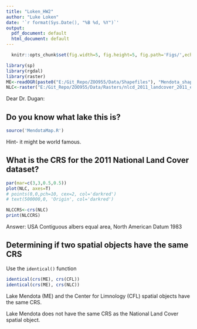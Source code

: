 ```yaml
---
title: "Loken_HW2"
author: "Luke Loken"
date: '`r format(Sys.Date(), "%B %d, %Y")`'
output:
  pdf_document: default
  html_document: default
---
```



```r
  knitr::opts_chunk$set(fig.width=5, fig.height=5, fig.path='Figs/',echo = TRUE)
```
  
```r
library(sp)
library(rgdal)
library(raster)
ME<-readOGR(paste0("E:/Git_Repo/ZOO955/Data/Shapefiles"), "Mendota_shape")
NLC<-raster("E:/Git_Repo/ZOO955/Data/Rasters/nlcd_2011_landcover_2011_edition_2014_10_10/nlcd_2011_landcover_2011_edition_2014_10_10.img", package='raster')
```
  
Dear Dr. Dugan:

## Do you know what lake this is? 

```r
source('MendotaMap.R')
```

Hint- it might be world famous. 


## What is the CRS for the 2011 National Land Cover dataset?


```r
par(mar=c(3,3,0.5,0.5))
plot(NLC, axes=T)
# points(0,0,pch=10, cex=2, col='darkred')
# text(500000,0, 'Origin', col='darkred')
```
```r
NLCCRS<-crs(NLC)
print(NLCCRS)
```

Answer: USA Contiguous albers equal area, North American Datum 1983

## Determining if two spatial objects have the same CRS 

Use the `identical()` function


```r
identical(crs(ME), crs(CFL))
identical(crs(ME), crs(NLC))
```

Lake Mendota (ME) and the Center for Limnology (CFL) spatial objects have the same CRS.

Lake Mendota does not have the same CRS as the National Land Cover spatial object.




